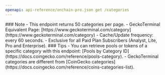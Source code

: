 ```yaml
---
openapi: api-reference/onchain-pro.json get /categories
---
```


<Note>
### Note
- This endpoint returns 50 categories per page.
- GeckoTerminal Equivalent Page: [https://www.geckoterminal.com/category](https://www.geckoterminal.com/category)
- Cache/Update frequency: every 60 seconds.
- Exclusive for all Paid Plan Subscribers (Analyst, Lite, Pro and Enterprise).
</Note>

<Tip>
### Tips
- You can retrieve pools or tokens of a specific category with this endpoint: [Pools by Category ID](https://docs.coingecko.com/reference/pools-category).
- GeckoTerminal categories are different from [CoinGecko categories](https://docs.coingecko.com/reference/coins-categories-list).
</Tip>